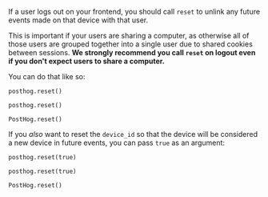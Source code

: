 If a user logs out on your frontend, you should call `reset` to unlink any future events made on that device with that user. 

This is important if your users are sharing a computer, as otherwise all of those users are grouped together into a single user due to shared cookies between sessions. **We strongly recommend you call `reset` on logout even if you don't expect users to share a computer.**

You can do that like so:

<MultiLanguage selector="tabs">

```js-web
posthog.reset()
```

```iOS
posthog.reset()
```

```Android
PostHog.reset()
```

</MultiLanguage>

If you _also_ want to reset the `device_id` so that the device will be considered a new device in future events, you can pass `true` as an argument:

<MultiLanguage selector="tabs">

```js-web
posthog.reset(true)
```

```iOS
posthog.reset(true)
```

```Android
PostHog.reset()
```
</MultiLanguage>